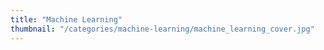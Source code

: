 ```yaml
---
title: "Machine Learning"
thumbnail: "/categories/machine-learning/machine_learning_cover.jpg"
---
```

<script src="https://infograph.venngage.com/js/embed/v1/embed.js" data-vg-id="u34x7Gx704" data-title="A Brief History of Machine Learning" data-w="816" data-h="1056" data-multipage="true"></script>
